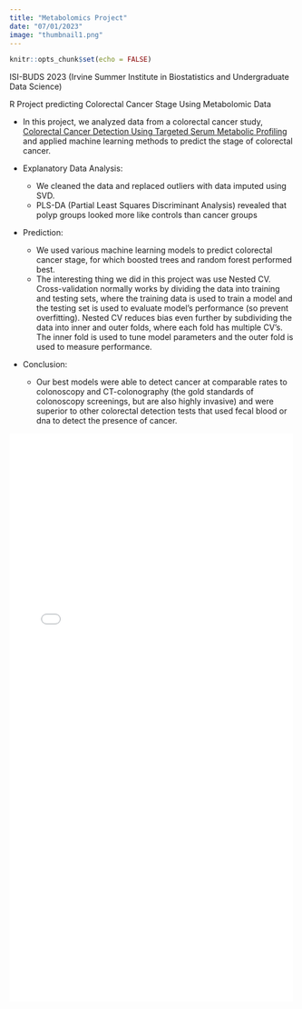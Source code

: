```yaml
---
title: "Metabolomics Project"
date: "07/01/2023"
image: "thumbnail1.png"
---
```


```r
knitr::opts_chunk$set(echo = FALSE)
```

ISI-BUDS 2023 (Irvine Summer Institute in Biostatistics and Undergraduate Data Science)

R Project predicting Colorectal Cancer Stage Using Metabolomic Data

- In this project, we analyzed data from a colorectal cancer study,  [Colorectal Cancer Detection Using Targeted Serum Metabolic Profiling](https://pubs.acs.org/doi/10.1021/pr500494u) and applied machine learning methods to predict the stage of colorectal cancer. 

- Explanatory Data Analysis:
  - We cleaned the data and replaced outliers with data imputed using SVD. 
  - PLS-DA (Partial Least Squares Discriminant Analysis) revealed that polyp groups looked more like controls than cancer groups
  
- Prediction:
  - We used various machine learning models to predict colorectal cancer stage, for which boosted trees and random forest performed best. 
  - The interesting thing we did in this project was use Nested CV. Cross-validation normally works by dividing the data into training and testing sets, where the training data is used to train a model and the testing set is used to evaluate model's performance (so prevent overfitting). Nested CV reduces bias even further by subdividing the data into inner and outer folds, where each fold has multiple CV's. The inner fold is used to tune model parameters and the outer fold is used to measure performance. 
  
- Conclusion:
  - Our best models were able to detect cancer at comparable rates to colonoscopy and CT-colonography (the gold standards of colonoscopy screenings, but are also highly invasive) and were superior to other colorectal detection tests that used fecal blood or dna to detect the presence of cancer. 
  

![](Metabolomics_Project_Preserntation.pdf){ width="500px" height="1000px" }

